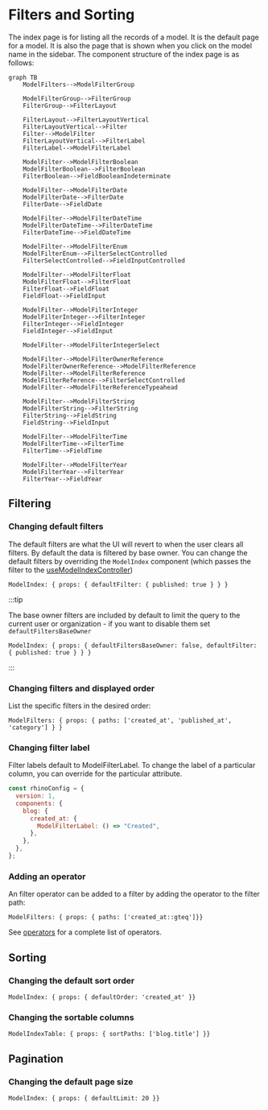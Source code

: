 # Filters and Sorting

The index page is for listing all the records of a model. It is the default page for a model. It is also the page that is shown when you click on the model name in the sidebar. The component structure of the index page is as follows:

```mermaid
graph TB
    ModelFilters-->ModelFilterGroup

    ModelFilterGroup-->FilterGroup
    FilterGroup-->FilterLayout

    FilterLayout-->FilterLayoutVertical
    FilterLayoutVertical-->Filter
    Filter-->ModelFilter
    FilterLayoutVertical-->FilterLabel
    FilterLabel-->ModelFilterLabel

    ModelFilter-->ModelFilterBoolean
    ModelFilterBoolean-->FilterBoolean
    FilterBoolean-->FieldBooleanIndeterminate

    ModelFilter-->ModelFilterDate
    ModelFilterDate-->FilterDate
    FilterDate-->FieldDate

    ModelFilter-->ModelFilterDateTime
    ModelFilterDateTime-->FilterDateTime
    FilterDateTime-->FieldDateTime

    ModelFilter-->ModelFilterEnum
    ModelFilterEnum-->FilterSelectControlled
    FilterSelectControlled-->FieldInputControlled

    ModelFilter-->ModelFilterFloat
    ModelFilterFloat-->FilterFloat
    FilterFloat-->FieldFloat
    FieldFloat-->FieldInput

    ModelFilter-->ModelFilterInteger
    ModelFilterInteger-->FilterInteger
    FilterInteger-->FieldInteger
    FieldInteger-->FieldInput

    ModelFilter-->ModelFilterIntegerSelect

    ModelFilter-->ModelFilterOwnerReference
    ModelFilterOwnerReference-->ModelFilterReference
    ModelFilter-->ModelFilterReference
    ModelFilterReference-->FilterSelectControlled
    ModelFilter-->ModelFilterReferenceTypeahead

    ModelFilter-->ModelFilterString
    ModelFilterString-->FilterString
    FilterString-->FieldString
    FieldString-->FieldInput

    ModelFilter-->ModelFilterTime
    ModelFilterTime-->FilterTime
    FilterTime-->FieldTime

    ModelFilter-->ModelFilterYear
    ModelFilterYear-->FilterYear
    FilterYear-->FieldYear
```

## Filtering

### Changing default filters

The default filters are what the UI will revert to when the user clears all filters. By default the data is filtered by base owner. You can change the default filters by overriding the `ModelIndex` component (which passes the filter to the [useModelIndexController](../../reference/front_end/controllers#usemodelindexcontroller))

```rhinoconfig title="src/rhino.config.js" levels=global,model
ModelIndex: { props: { defaultFilter: { published: true } } }
```

:::tip

The base owner filters are included by default to limit the query to the current user or organization - if you want to disable them set `defaultFiltersBaseOwner` 

```rhinoconfig title="src/rhino.config.js" levels=global,model
ModelIndex: { props: { defaultFiltersBaseOwner: false, defaultFilter: { published: true } } }
```

:::

### Changing filters and displayed order

List the specific filters in the desired order:

```rhinoconfig title="src/rhino.config.js" levels=global,model
ModelFilters: { props: { paths: ['created_at', 'published_at', 'category'] } }
```

### Changing filter label

Filter labels default to ModelFilterLabel. To change the label of a particular column, you can override for the particular attribute.

```jsx title="src/rhino.config.js" levels=global,model
const rhinoConfig = {
  version: 1,
  components: {
    blog: {
      created_at: {
        ModelFilterLabel: () => "Created",
      },
    },
  },
};
```

### Adding an operator

An filter operator can be added to a filter by adding the operator to the filter path:

```rhinoconfig title="src/rhino.config.js" levels=global,model
ModelFilters: { props: { paths: ['created_at::gteq']}}
```

See [operators](../../concepts/rest_api/filtering.mdx) for a complete list of operators.

## Sorting

### Changing the default sort order

```rhinoconfig title="src/rhino.config.js" levels=global,model
ModelIndex: { props: { defaultOrder: 'created_at' }}
```

### Changing the sortable columns

```rhinoconfig title="src/rhino.config.js" model=blog_post levels=global,model
ModelIndexTable: { props: { sortPaths: ['blog.title'] }}
```

## Pagination

### Changing the default page size

```rhinoconfig title="src/rhino.config.js" levels=global,model
ModelIndex: { props: { defaultLimit: 20 }}
```
